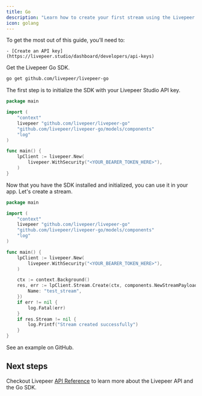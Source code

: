 ```yaml
---
title: Go
description: "Learn how to create your first stream using the Livepeer Go SDK."
icon: golang
---
```


<Steps>
  <Step title="Prerequisites">
  To get the most out of this guide, you’ll need to:

    - [Create an API key](https://livepeer.studio/dashboard/developers/api-keys)

  </Step>

<Step title="Install the SDK">

Get the Livepeer Go SDK.

```bash
go get github.com/livepeer/livepeer-go
```

  </Step>
  <Step title="Initialize the SDK">
    
The first step is to initialize the SDK with your Livepeer Studio API key.

```go
package main

import (
	"context"
	livepeer "github.com/livepeer/livepeer-go"
	"github.com/livepeer/livepeer-go/models/components"
	"log"
)

func main() {
	lpClient := livepeer.New(
		livepeer.WithSecurity("<YOUR_BEARER_TOKEN_HERE>"),
	)
}
```

  </Step>
  <Step title="Use the SDK">
    Now that you have the SDK installed and initialized, you can use it in your app.
Let's create a stream.

```go
package main

import (
	"context"
	livepeer "github.com/livepeer/livepeer-go"
	"github.com/livepeer/livepeer-go/models/components"
	"log"
)

func main() {
	lpClient := livepeer.New(
		livepeer.WithSecurity("<YOUR_BEARER_TOKEN_HERE>"),
	)

	ctx := context.Background()
	res, err := lpClient.Stream.Create(ctx, components.NewStreamPayload{
		Name: "test_stream",
	})
	if err != nil {
		log.Fatal(err)
	}
	if res.Stream != nil {
		log.Printf("Stream created successfully")
	}
}

```

  </Step>
      <Step title="Try it yourself">
      <Card
    title="Golang Example"
    href="https://github.com/livepeer/livepeer-go/tree/main/example"
    icon="arrow-up-right-from-square"
  >
      See an example on GitHub.
  </Card>
  </Step>
  
</Steps>

## Next steps

Checkout Livepeer [API Reference](/api-reference) to learn more about the
Livepeer API and the Go SDK.
